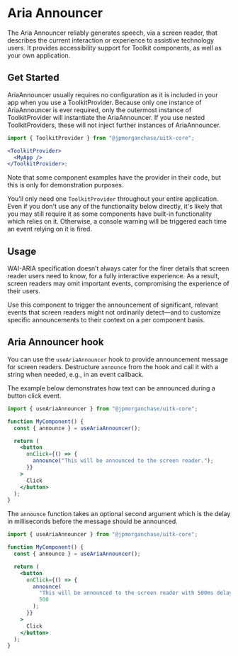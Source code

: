 
<Meta title="Documentation/Core/Aria Announcer" />

# Aria Announcer

The Aria Announcer reliably generates speech, via a screen reader, that
describes the current interaction or experience to assistive technology users.
It provides accessibility support for Toolkit components, as well as your own
application.

## Get Started

AriaAnnouncer usually requires no configuration as it is included in your app when you use a ToolkitProvider. Because only one instance of
AriaAnnouncer is ever required, only the outermost instance of ToolkitProvider will instantiate the AriaAnnouncer. If you use
nested ToolkitProviders, these will not inject further instances of AriaAnnouncer.

```jsx
import { ToolkitProvider } from "@jpmorganchase/uitk-core";

<ToolkitProvider>
  <MyApp />
</ToolkitProvider>;
```

Note that some component examples have the provider in their code, but this is
only for demonstration purposes.

You’ll only need one `ToolkitProvider` throughout your entire application.
Even if you don't use any of the functionality below directly, it's likely that
you may still require it as some components have built-in functionality which
relies on it. Otherwise, a console warning will be triggered each time an event
relying on it is fired.

## Usage

WAI-ARIA specification doesn’t always cater for the finer details that screen
reader users need to know, for a fully interactive experience. As a result,
screen readers may omit important events, compromising the experience of their
users.

Use this component to trigger the announcement of significant, relevant events
that screen readers might not ordinarily detect—and to customize specific
announcements to their context on a per component basis.

## Aria Announcer hook

You can use the `useAriaAnnouncer` hook to provide announcement message for
screen readers. Destructure `announce` from the hook and call it with a string
when needed, e.g., in an event callback.

The example below demonstrates how text can be announced during a button click
event.

```jsx
import { useAriaAnnouncer } from "@jpmorganchase/uitk-core";

function MyComponent() {
  const { announce } = useAriaAnnouncer();

  return (
    <button
      onClick={() => {
        announce("This will be announced to the screen reader.");
      }}
    >
      Click
    </button>
  );
}
```

The `announce` function takes an optional second argument which is the delay in milliseconds before the message should be announced.

```jsx
import { useAriaAnnouncer } from "@jpmorganchase/uitk-core";

function MyComponent() {
  const { announce } = useAriaAnnouncer();

  return (
    <button
      onClick={() => {
        announce(
          "This will be announced to the screen reader with 500ms delay.",
          500
        );
      }}
    >
      Click
    </button>
  );
}
```
